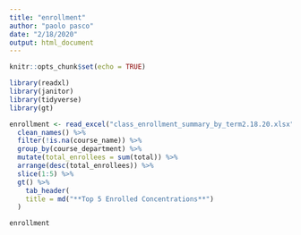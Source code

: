 ```yaml
---
title: "enrollment"
author: "paolo pasco"
date: "2/18/2020"
output: html_document
---
```


```r
knitr::opts_chunk$set(echo = TRUE)

library(readxl)
library(janitor)
library(tidyverse)
library(gt)
```

```r
enrollment <- read_excel("class_enrollment_summary_by_term2.18.20.xlsx", skip=3) %>%
  clean_names() %>%
  filter(!is.na(course_name)) %>%
  group_by(course_department) %>%
  mutate(total_enrollees = sum(total)) %>%
  arrange(desc(total_enrollees)) %>%
  slice(1:5) %>%
  gt() %>%
    tab_header(
    title = md("**Top 5 Enrolled Concentrations**")
  )

enrollment
```